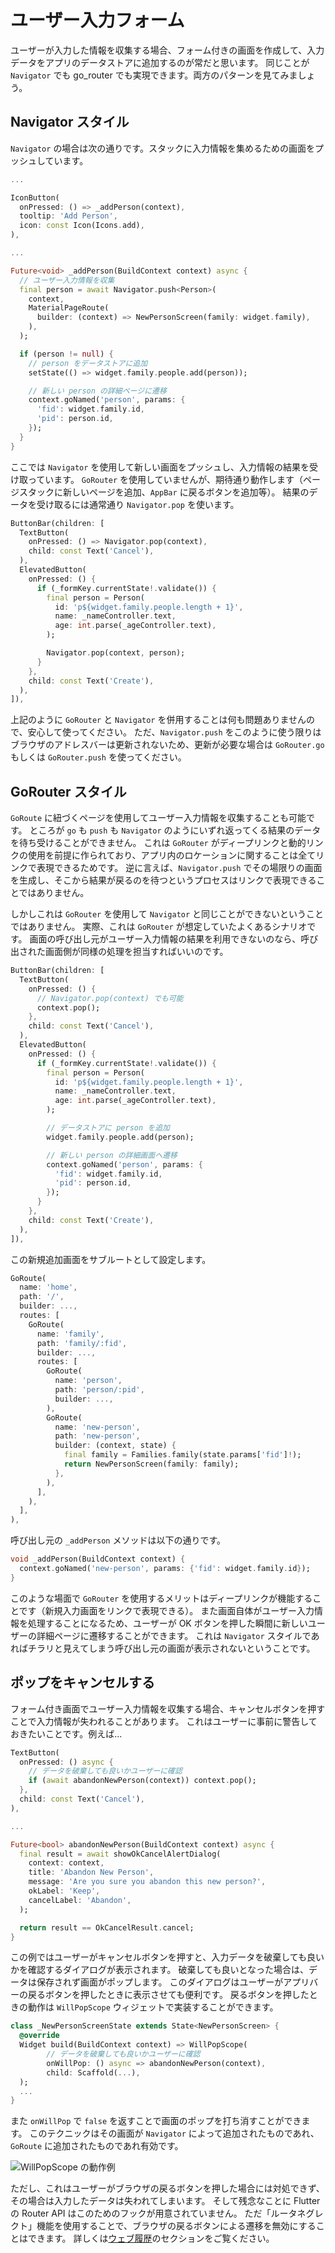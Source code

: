 # ユーザー入力フォーム

ユーザーが入力した情報を収集する場合、フォーム付きの画面を作成して、入力データをアプリのデータストアに追加するのが常だと思います。
同じことが `Navigator` でも go_router でも実現できます。両方のパターンを見てみましょう。

## Navigator スタイル

`Navigator` の場合は次の通りです。スタックに入力情報を集めるための画面をプッシュしています。

```dart
...

IconButton(
  onPressed: () => _addPerson(context),
  tooltip: 'Add Person',
  icon: const Icon(Icons.add),
),

...

Future<void> _addPerson(BuildContext context) async {
  // ユーザー入力情報を収集
  final person = await Navigator.push<Person>(
    context,
    MaterialPageRoute(
      builder: (context) => NewPersonScreen(family: widget.family),
    ),
  );

  if (person != null) {
    // person をデータストアに追加
    setState(() => widget.family.people.add(person));

    // 新しい person の詳細ページに遷移
    context.goNamed('person', params: {
      'fid': widget.family.id,
      'pid': person.id,
    });
  }
}
```

ここでは `Navigator` を使用して新しい画面をプッシュし、入力情報の結果を受け取っています。
`GoRouter` を使用していませんが、期待通り動作します（ページスタックに新しいページを追加、`AppBar` に戻るボタンを追加等）。
結果のデータを受け取るには通常通り `Navigator.pop` を使います。

```dart
ButtonBar(children: [
  TextButton(
    onPressed: () => Navigator.pop(context),
    child: const Text('Cancel'),
  ),
  ElevatedButton(
    onPressed: () {
      if (_formKey.currentState!.validate()) {
        final person = Person(
          id: 'p${widget.family.people.length + 1}',
          name: _nameController.text,
          age: int.parse(_ageController.text),
        );

        Navigator.pop(context, person);
      }
    },
    child: const Text('Create'),
  ),
]),
```

上記のように `GoRouter` と `Navigator` を併用することは何も問題ありませんので、安心して使ってください。
ただ、`Navigator.push` をこのように使う限りはブラウザのアドレスバーは更新されないため、更新が必要な場合は
`GoRouter.go` もしくは `GoRouter.push` を使ってください。

## GoRouter スタイル

`GoRoute` に紐づくページを使用してユーザー入力情報を収集することも可能です。
ところが `go` も `push` も `Navigator` のようにいずれ返ってくる結果のデータを待ち受けることができません。
これは `GoRouter` がディープリンクと動的リンクの使用を前提に作られており、アプリ内のロケーションに関することは全てリンクで表現できるためです。
逆に言えば、`Navigator.push` でその場限りの画面を生成し、そこから結果が戻るのを待つというプロセスはリンクで表現できることではありません。

しかしこれは `GoRouter` を使用して `Navigator` と同じことができないということではありません。
実際、これは `GoRouter` が想定していたよくあるシナリオです。
画面の呼び出し元がユーザー入力情報の結果を利用できないのなら、呼び出された画面側が同様の処理を担当すればいいのです。

```dart
ButtonBar(children: [
  TextButton(
    onPressed: () {
      // Navigator.pop(context) でも可能
      context.pop();
    },
    child: const Text('Cancel'),
  ),
  ElevatedButton(
    onPressed: () {
      if (_formKey.currentState!.validate()) {
        final person = Person(
          id: 'p${widget.family.people.length + 1}',
          name: _nameController.text,
          age: int.parse(_ageController.text),
        );

        // データストアに person を追加
        widget.family.people.add(person);

        // 新しい person の詳細画面へ遷移
        context.goNamed('person', params: {
          'fid': widget.family.id,
          'pid': person.id,
        });
      }
    },
    child: const Text('Create'),
  ),
]),
```

この新規追加画面をサブルートとして設定します。

```dart
GoRoute(
  name: 'home',
  path: '/',
  builder: ...,
  routes: [
    GoRoute(
      name: 'family',
      path: 'family/:fid',
      builder: ...,
      routes: [
        GoRoute(
          name: 'person',
          path: 'person/:pid',
          builder: ...,
        ),
        GoRoute(
          name: 'new-person',
          path: 'new-person',
          builder: (context, state) {
            final family = Families.family(state.params['fid']!);
            return NewPersonScreen(family: family);
          },
        ),
      ],
    ),
  ],
),
```

呼び出し元の `_addPerson` メソッドは以下の通りです。

```dart
void _addPerson(BuildContext context) {
  context.goNamed('new-person', params: {'fid': widget.family.id});
}
```

このような場面で `GoRouter` を使用するメリットはディープリンクが機能することです（新規入力画面をリンクで表現できる）。
また画面自体がユーザー入力情報を処理することになるため、ユーザーが OK ボタンを押した瞬間に新しいユーザーの詳細ページに遷移することができます。
これは `Navigator` スタイルであればチラリと見えてしまう呼び出し元の画面が表示されないということです。

## ポップをキャンセルする

フォーム付き画面でユーザー入力情報を収集する場合、キャンセルボタンを押すことで入力情報が失われることがあります。
これはユーザーに事前に警告しておきたいことです。例えば...

```dart
TextButton(
  onPressed: () async {
    // データを破棄しても良いかユーザーに確認
    if (await abandonNewPerson(context)) context.pop();
  },
  child: const Text('Cancel'),
),

...

Future<bool> abandonNewPerson(BuildContext context) async {
  final result = await showOkCancelAlertDialog(
    context: context,
    title: 'Abandon New Person',
    message: 'Are you sure you abandon this new person?',
    okLabel: 'Keep',
    cancelLabel: 'Abandon',
  );

  return result == OkCancelResult.cancel;
}
```

この例ではユーザーがキャンセルボタンを押すと、入力データを破棄しても良いかを確認するダイアログが表示されます。
破棄しても良いとなった場合は、データは保存されず画面がポップします。
このダイアログはユーザーがアプリバーの戻るボタンを押したときに表示させても便利です。
戻るボタンを押したときの動作は `WillPopScope` ウィジェットで実装することができます。

```dart
class _NewPersonScreenState extends State<NewPersonScreen> {
  @override
  Widget build(BuildContext context) => WillPopScope(
        // データを破棄しても良いかユーザーに確認
        onWillPop: () async => abandonNewPerson(context),
        child: Scaffold(...),
  );
  ...
}
```

また `onWillPop` で `false` を返すことで画面のポップを打ち消すことができます。
このテクニックはその画面が `Navigator` によって追加されたものであれ、`GoRoute` に追加されたものであれ有効です。

![WillPopScope の動作例](../images/willpopscope.png)

ただし、これはユーザーがブラウザの戻るボタンを押した場合には対処できず、その場合は入力したデータは失われてしまいます。
そして残念なことに Flutter の Router API はこのためのフックが用意されていません。
ただ「ルータネグレクト」機能を使用することで、ブラウザの戻るボタンによる遷移を無効にすることはできます。
詳しくは[ウェブ履歴](/web-history)のセクションをご覧ください。